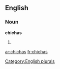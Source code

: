 
==English==

===Noun===
'''chichas'''

# {{plural of|[[chicha]]}}

[[Category:English plurals]]

[[ar:chichas]]
[[fr:chichas]]